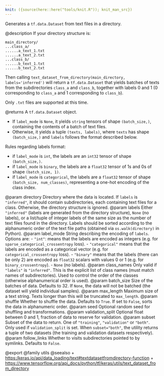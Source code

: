 ```yaml
---
knit: ({source(here::here("tools/knit.R")); knit_man_src})
---
```

Generates a `tf.data.Dataset` from text files in a directory.

@description
If your directory structure is:

```
main_directory/
...class_a/
......a_text_1.txt
......a_text_2.txt
...class_b/
......b_text_1.txt
......b_text_2.txt
```

Then calling `text_dataset_from_directory(main_directory,
labels='inferred')` will return a `tf.data.Dataset` that yields batches of
texts from the subdirectories `class_a` and `class_b`, together with labels
0 and 1 (0 corresponding to `class_a` and 1 corresponding to `class_b`).

Only `.txt` files are supported at this time.

@returns
A `tf.data.Dataset` object.

- If `label_mode` is `None`, it yields `string` tensors of shape
    `(batch_size,)`, containing the contents of a batch of text files.
- Otherwise, it yields a tuple `(texts, labels)`, where `texts`
    has shape `(batch_size,)` and `labels` follows the format described
    below.

Rules regarding labels format:

- if `label_mode` is `int`, the labels are an `int32` tensor of shape
    `(batch_size,)`.
- if `label_mode` is `binary`, the labels are a `float32` tensor of
    1s and 0s of shape `(batch_size, 1)`.
- if `label_mode` is `categorical`, the labels are a `float32` tensor
    of shape `(batch_size, num_classes)`, representing a one-hot
    encoding of the class index.

@param directory Directory where the data is located.
    If `labels` is `"inferred"`, it should contain
    subdirectories, each containing text files for a class.
    Otherwise, the directory structure is ignored.
@param labels Either `"inferred"`
    (labels are generated from the directory structure),
    `None` (no labels),
    or a list/tuple of integer labels of the same size as the number of
    text files found in the directory. Labels should be sorted according
    to the alphanumeric order of the text file paths
    (obtained via `os.walk(directory)` in Python).
@param label_mode String describing the encoding of `labels`. Options are:
    - `"int"`: means that the labels are encoded as integers
        (e.g. for `sparse_categorical_crossentropy` loss).
    - `"categorical"` means that the labels are
        encoded as a categorical vector
        (e.g. for `categorical_crossentropy` loss).
    - `"binary"` means that the labels (there can be only 2)
        are encoded as `float32` scalars with values 0 or 1
        (e.g. for `binary_crossentropy`).
    - `None` (no labels).
@param class_names Only valid if `"labels"` is `"inferred"`.
    This is the explicit list of class names
    (must match names of subdirectories). Used to control the order
    of the classes (otherwise alphanumerical order is used).
@param batch_size Size of the batches of data. Defaults to 32.
    If `None`, the data will not be batched
    (the dataset will yield individual samples).
@param max_length Maximum size of a text string. Texts longer than this will
    be truncated to `max_length`.
@param shuffle Whether to shuffle the data. Defaults to `True`.
    If set to `False`, sorts the data in alphanumeric order.
@param seed Optional random seed for shuffling and transformations.
@param validation_split Optional float between 0 and 1,
    fraction of data to reserve for validation.
@param subset Subset of the data to return.
    One of `"training"`, `"validation"` or `"both"`.
    Only used if `validation_split` is set.
    When `subset="both"`, the utility returns a tuple of two datasets
    (the training and validation datasets respectively).
@param follow_links Whether to visits subdirectories pointed to by symlinks.
    Defaults to `False`.

@export
@family utils
@seealso
+ <https:/keras.io/api/data_loading/text#textdatasetfromdirectory-function>
+ <https://www.tensorflow.org/api_docs/python/tf/keras/utils/text_dataset_from_directory>
